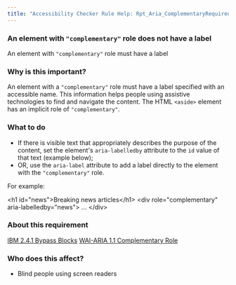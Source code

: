 ```yaml
---
title: "Accessibility Checker Rule Help: Rpt_Aria_ComplementaryRequiredLabel_Implicit"
---
```


<div className="toolHelp">
<Row>
<Column colLg={16} colMd={8} colSm={4} className="toolHead">

### An element with `"complementary"` role does not have a label

<div id="locLevel"></div>

An element with `"complementary"` role must have a label

</Column>
</Row>
<Row>
<Column colLg={11} colMd={5} colSm={4} className="toolMain">

### Why is this important?

An element with a `"complementary"` role must have a label specified with an accessible name. This information helps people using assistive technologies to find and navigate the content.
The HTML `<aside>` element has an implicit role of `"complementary"`.

<div id="locSnippet"></div>

### What to do

* If there is visible text that appropriately describes the purpose of the content, set the element's `aria-labelledby` attribute to the `id` value of that text (example below);
* OR, use the `aria-label` attribute to add a label directly to the element with the `"complementary"` role.

For example:

<CodeSnippet type="multi" light={true}>&lt;h1 id="news"&gt;Breaking news articles&lt;/h1&gt;
&lt;div role="complementary" aria-labelledby="news"&gt;
    ...
&lt;/div&gt;</CodeSnippet>

</Column>
<Column colLg={5} colMd={3} colSm={4} className="toolLeft">

### About this requirement

[IBM 2.4.1 Bypass Blocks](https://www.ibm.com/able/requirements/requirements/#2_4_1)
[WAI-ARIA 1.1 Complementary Role](https://www.w3.org/TR/wai-aria-1.1/#complementary)

### Who does this affect?

* Blind people using screen readers

</Column>
</Row>
</div>

